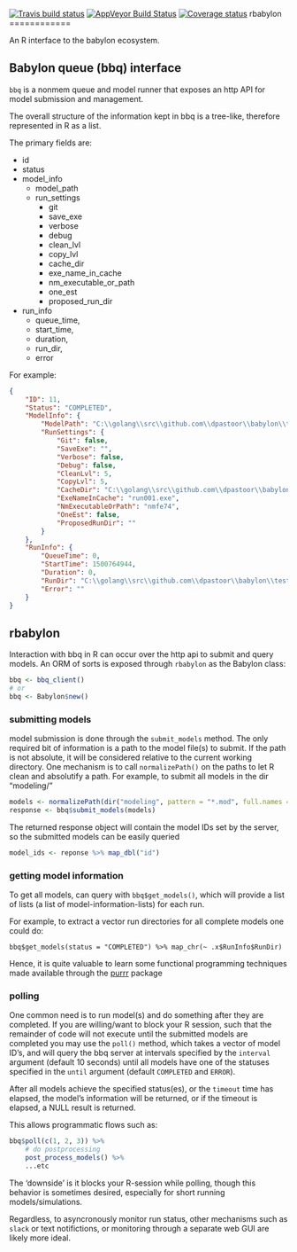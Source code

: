 [![Travis build status](https://travis-ci.org/dpastoor/rbabylon.svg?branch=master)](https://travis-ci.org/dpastoor/rbabylon)
[![AppVeyor Build Status](https://ci.appveyor.com/api/projects/status/github/dpastoor/rbabylon?branch=master&svg=true)](https://ci.appveyor.com/project/dpastoor/rbabylon)
[![Coverage status](https://codecov.io/gh/dpastoor/rbabylon/branch/master/graph/badge.svg)](https://codecov.io/github/dpastoor/rbabylon?branch=master)
rbabylon
============

An R interface to the babylon ecosystem.

## Babylon queue (bbq) interface

`bbq` is a nonmem queue and model runner that exposes an http API for model submission and management.

The overall structure of the information kept in bbq is a tree-like, therefore represented in R as a list.

The primary fields are:

* id
* status
* model_info
    * model_path
    * run_settings
        * git
        * save_exe
        * verbose
        * debug
        * clean_lvl
        * copy_lvl
        * cache_dir
        * exe_name_in_cache
        * nm_executable_or_path
        * one_est
        * proposed_run_dir
* run_info
    * queue_time,
    * start_time,
    * duration,
    * run_dir,
    * error


For example:

```json
{
	"ID": 11,
	"Status": "COMPLETED",
	"ModelInfo": {
		"ModelPath": "C:\\golang\\src\\github.com\\dpastoor\\babylon\\testdata\\run001.mod",
		"RunSettings": {
			"Git": false,
			"SaveExe": "",
			"Verbose": false,
			"Debug": false,
			"CleanLvl": 5,
			"CopyLvl": 5,
			"CacheDir": "C:\\golang\\src\\github.com\\dpastoor\\babylon\\testdata\\mdlcache",
			"ExeNameInCache": "run001.exe",
			"NmExecutableOrPath": "nmfe74",
			"OneEst": false,
			"ProposedRunDir": ""
		}
	},
	"RunInfo": {
		"QueueTime": 0,
		"StartTime": 1500764944,
		"Duration": 0,
		"RunDir": "C:\\golang\\src\\github.com\\dpastoor\\babylon\\testdata\\run001_est_07",
		"Error": ""
	}
}
```

## rbabylon

Interaction with bbq in R can occur over the http api to submit and query models. An ORM of sorts
is exposed through `rbabylon` as the Babylon class:

```r
bbq <- bbq_client()
# or 
bbq <- Babylon$new()
```

### submitting models

model submission is done through the `submit_models` method. The only required bit of information
is a path to the model file(s) to submit. If the path is not absolute, it will be considered relative
to the current working directory. One mechanism is to call `normalizePath()` on the paths to let
R clean and absolutify a path. For example, to submit all models in the dir "modeling/"
```r
models <- normalizePath(dir("modeling", pattern = "*.mod", full.names = TRUE))
response <- bbq$submit_models(models)
```

The returned response object will contain the model IDs set by the server, so the submitted models can be
easily queried

```r
model_ids <- reponse %>% map_dbl("id")
```


### getting model information

To get all models, can query with `bbq$get_models()`, which will
provide a list of lists (a list of model-information-lists) for each run.

For example, to extract a vector run directories for all complete models one could do:

```
bbq$get_models(status = "COMPLETED") %>% map_chr(~ .x$RunInfo$RunDir)
```

Hence, it is quite valuable to learn some functional programming techniques made available through
the [purrr](http://purrr.tidyverse.org/) package


### polling

One common need is to run model(s) and do something after they are completed. If you are willing/want to block
your R session, such that the remainder of code will not execute until the submitted models are completed
you may use the `poll()` method, which takes a vector of model ID's, and will query the bbq server at
intervals specified by the `interval` argument (default 10 seconds) until all models have one of the statuses
specified in the `until` argument (default `COMPLETED` and `ERROR`).

After all models achieve the specified status(es), or the `timeout` time has elapsed, the model's information
will be returned, or if the timeout is elapsed, a NULL result is returned.

This allows programmatic flows such as:

```r
bbq$poll(c(1, 2, 3)) %>%
    # do postprocessing
    post_process_models() %>%
    ...etc
```

The 'downside' is it blocks your R-session while polling, though this behavior is sometimes desired, especially
for short running models/simulations.

Regardless, to asyncronously monitor run status, other mechanisms such as `slack` or text notifictions, 
or monitoring through a separate web GUI are likely more ideal.
